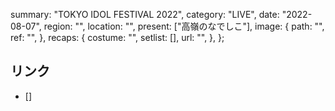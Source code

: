   summary: "TOKYO IDOL FESTIVAL 2022",
  category: "LIVE",
  date: "2022-08-07",
  region: "",
  location: "",
  present: ["高嶺のなでしこ"],
  image: {
    path: "",
    ref: "",
  },
  recaps: {
    costume: "",
    setlist: [],
    url: "",
  },
};

## リンク

- []
